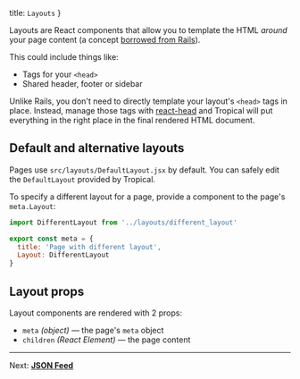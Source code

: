   title: `Layouts`
}

Layouts are React components that allow you to template the HTML _around_ your page content (a concept [borrowed from Rails](https://api.rubyonrails.org/classes/ActionView/Layouts.html)).

This could include things like:

- Tags for your `<head>`
- Shared header, footer or sidebar

Unlike Rails, you don't need to directly template your layout's `<head>` tags in place. Instead, manage those tags with [react-head](https://github.com/tizmagik/react-head) and Tropical will put everything in the right place in the final rendered HTML document.

## Default and alternative layouts

Pages use `src/layouts/DefaultLayout.jsx` by default. You can safely edit the `DefaultLayout` provided by Tropical.

To specify a different layout for a page, provide a component to the page's `meta.Layout`:

```js
import DifferentLayout from '../layouts/different_layout'

export const meta = {
  title: 'Page with different layout',
  Layout: DifferentLayout
}
```

## Layout props

Layout components are rendered with 2 props:

- `meta` *(object)* — the page's `meta` object
- `children` *(React Element)* — the page content

---

Next: [**JSON Feed**](/docs/json-feed)
